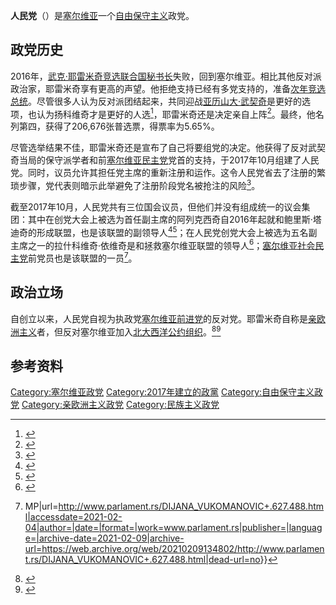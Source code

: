 {{NoteTA|G1=PP|G2=TO}}
{{Infobox political party
| name = 人民党
| logo = Logo of the People's Party (Serbia, 2017).svg
| colorcode = #1E90FF
| foundation = {{Start date|2017|10|22}}
| ideology = {{ubl|[[自由保守主义|自由保守主义]]|[[公民民族主义|公民民族主义]]|[[亲欧洲主义|亲欧洲主义]]|[[地方分权|地方分权]]<ref name="dcn">{{cite web|url=https://www.narodna.org.rs/o-nama/program|title=Program Narodne stranke|website=Narodna Stranka|accessdate=2021-02-04|archive-date=2021-02-09|archive-url=https://web.archive.org/web/20210209083437/https://www.narodna.org.rs/o-nama/program|dead-url=no}}</ref>}}
| headquarters = {{SRB}}[[贝尔格莱德|贝尔格莱德]]
| predecessor = 塞尔维亚人民运动
| website = {{URL|www.narodna.org.rs}}
| country = 塞尔维亚
| native_name = {{nobold|{{lang|sr|Народна странка}}}}
| leader1_title = 主席
| leader1_name = [[武克·耶雷米奇|武克·耶雷米奇]]
| leader2_title = 副主席
| leader2_name = {{ubl|米洛斯拉夫·阿列克西奇|西尼沙·科瓦切维奇|桑达·拉什科维奇·依维奇||波利斯拉夫·诺瓦科维奇|兹德拉夫科·波诺什}}
| founder = {{ubl|武克·耶雷米奇|米洛斯拉夫·阿列克西奇}}
| position = [[中间偏右|中间偏右]]
| national = {{le|塞尔维亚反对党联盟|United Opposition of Serbia}}
| seats1_title = [[国民议会_(塞尔维亚)|国民议会]]
| seats1 = {{Composition bar|12|250|hex=#1E90FF}}
| seats2_title = [[伏伊伏丁那议会|伏伊伏丁那议会]]
| seats2 = {{Composition bar|0|120|hex=#1E90FF}}
| seats3_title = 贝尔格莱德市议会
| seats3 = {{Composition bar|6|110|hex=#1E90FF}}
| flag = Flag of the People's Party (Serbia, 2017).svg
}}
'''人民党'''（{{lang-sr|Народна странка|translit=Narodna stranka}}）是[[塞尔维亚|塞尔维亚]]一个[[自由保守主義|自由保守主义]]政党。

== 政党历史 ==
2016年，[[武克·耶雷米奇|武克·耶雷米奇]][[2016年联合国秘书长选举|竞选联合国秘书长]]失败，回到塞尔维亚。相比其他反对派政治家，耶雷米奇享有更高的声望。他拒绝支持已经有多党支持的{{Le|萨沙·扬科维奇|Saša Janković}}，准备[[2017年塞爾維亞總統選舉|次年竞选总统]]。尽管很多人认为反对派团结起来，共同迎战[[亚历山大·武契奇|亚历山大·武契奇]]是更好的选项，也认为扬科维奇才是更好的人选<ref>{{Cite web|title=PREDSEDNIČKI IZBORI Janković jači kandidat opozicije od Jeremića|url=https://www.blic.rs/vesti/politika/predsednicki-izbori-jankovic-jaci-kandidat-opozicije-od-jeremica/cphqyfq|accessdate=2021-02-04|last=Tašković|first=Marko|work=Blic.rs|language=sr|archive-date=2020-07-05|archive-url=https://web.archive.org/web/20200705223657/https://www.blic.rs/vesti/politika/predsednicki-izbori-jankovic-jaci-kandidat-opozicije-od-jeremica/cphqyfq|dead-url=no}}</ref>，耶雷米奇还是决定亲自上阵<ref>{{Cite web|title=PRELOMIO Jeremić odlučio da se kandiduje za predsednika Srbije|url=https://www.blic.rs/vesti/politika/prelomio-jeremic-odlucio-da-se-kandiduje-za-predsednika-srbije/wwylq6l|accessdate=2021-02-04|last=Jasnić|first=Ivana Mastilović|work=Blic.rs|language=sr|archive-date=2020-11-05|archive-url=https://web.archive.org/web/20201105055956/https://www.blic.rs/vesti/politika/prelomio-jeremic-odlucio-da-se-kandiduje-za-predsednika-srbije/wwylq6l|dead-url=no}}</ref>。最终，他名列第四，获得了206,676张普选票，得票率为5.65%。

尽管选举结果不佳，耶雷米奇还是宣布了自己将要组党的决定。他获得了反对武契奇当局的保守派学者和前[[塞爾維亞民主黨|塞尔维亚民主党]]党首{{le|桑达·拉什科维奇·依维奇|Sanda Rašković Ivić}}的支持，于2017年10月组建了人民党。同时，议员{{le|米洛斯拉夫·阿列克西奇|Miroslav Aleksić}}允许其担任党主席的{{Le|塞尔维亚人民运动|People's Movement of Serbia}}重新注册和运作。这令人民党省去了注册的繁琐步骤，党代表则暗示此举避免了注册阶段党名被抢注的风险<ref>{{Cite web|title="Blic": Jeremić u oktobru osniva Narodnu stranku|url=https://www.b92.net/info/vesti/index.php?yyyy=2017&mm=09&dd=28&nav_category=11&nav_id=1308310|accessdate=2021-02-04|author=|date=|format=|work=B92.net|publisher=|language=sr|archive-date=2020-07-05|archive-url=https://web.archive.org/web/20200705223344/https://www.b92.net/info/vesti/index.php?yyyy=2017&mm=09&dd=28&nav_category=11&nav_id=1308310|dead-url=no}}</ref>。

截至2017年10月，人民党共有三位国会议员，但他们并没有组成统一的议会集团：其中在创党大会上被选为首任副主席的阿列克西奇自2016年起就和鲍里斯·塔迪奇的{{Le|社会民主党 (塞尔维亚)|Social Democratic Party (Serbia)|社会民主党}}形成联盟，也是该联盟的副领导人<ref>{{Cite web|title=Former FM Jeremic becomes leader of newly founded party|url=https://www.b92.net/eng/news/politics.php?yyyy=2017&mm=10&dd=23&nav_id=102620|accessdate=2021-02-04|work=B92.net|language=en|archive-date=2020-08-06|archive-url=https://web.archive.org/web/20200806092452/https://www.b92.net/eng/news/politics.php?yyyy=2017&mm=10&dd=23&nav_id=102620|dead-url=no}}</ref><ref>{{Cite web|title=Social Democratic Party, People’s Movement of Serbia Parliamentary Group|url=http://www.parlament.rs/national-assembly/composition/parliamentary-groups.112.498.html|accessdate=2021-02-04|author=|date=|format=|work=www.parlament.rs|publisher=|language=|archive-date=2021-02-08|archive-url=https://web.archive.org/web/20210208200404/http://www.parlament.rs/national-assembly/composition/parliamentary-groups.112.498.html|dead-url=no}}</ref>；在人民党创党大会上被选为五名副主席之一的拉什科维奇·依维奇是{{Le|新塞尔维亚党|New Serbia (political party)}}和拯救塞尔维亚联盟的领导人<ref>{{Cite web|title=New Serbia – Movement For Serbia’s Salvation Parliamentary Group|url=http://www.parlament.gov.rs/national-assembly/composition/parliamentary-groups/parliamentary-groups.116.498.html|accessdate=2021-02-04|author=|date=|format=|work=www.parlament.gov.rs|publisher=|language=|archive-date=2021-02-10|archive-url=https://web.archive.org/web/20210210182659/http://www.parlament.gov.rs/national-assembly/composition/parliamentary-groups/parliamentary-groups.116.498.html|dead-url=no}}</ref>；[[塞爾維亞社會民主黨|塞尔维亚社会民主党]]前党员{{Le|迪亚娜·武克曼诺维奇|Dijana Vukomanović}}也是该联盟的一员<ref>{{Cite web|title=DIJANA Dr VUKOMANOVIC, National Assembly of the Republic of Serbia {{!}} MP|url=http://www.parlament.rs/DIJANA_VUKOMANOVIC+.627.488.html|accessdate=2021-02-04|author=|date=|format=|work=www.parlament.rs|publisher=|language=|archive-date=2021-02-09|archive-url=https://web.archive.org/web/20210209134802/http://www.parlament.rs/DIJANA_VUKOMANOVIC+.627.488.html|dead-url=no}}</ref>。

== 政治立场 ==
自创立以来，人民党自视为执政党[[塞尔维亚前进党|塞尔维亚前进党]]的反对党。耶雷米奇自称是[[親歐洲主義|亲欧洲主义]]者，但反对塞尔维亚加入[[北大西洋公约组织|北大西洋公约组织]]。<ref>{{Cite web|title=Jeremić: Uprkos krizi EU, nama je potrebno evropsko društvo - Politika - Dnevni list Danas|url=https://www.danas.rs/politika/jeremic-uprkos-krizi-eu-nama-je-potrebno-evropsko-drustvo/|accessdate=2021-02-04|author=|date=|format=|publisher=|language=sr|archive-date=2021-02-08|archive-url=https://web.archive.org/web/20210208141812/https://www.danas.rs/politika/jeremic-uprkos-krizi-eu-nama-je-potrebno-evropsko-drustvo/|dead-url=no}}</ref><ref>{{Cite web|title=Jeremić: Nikad u NATO, vojna neutralnost da se unese u Ustav|url=http://rs.n1info.com/a342381/Vesti/Vesti/Jeremic-Vojnu-neutralnost-uneti-u-Ustav.html|accessdate=|author=|date=|format=|publisher=N1info|language=sr|archive-date=2017-11-20|archive-url=https://web.archive.org/web/20171120065424/http://rs.n1info.com/a342381/Vesti/Vesti/Jeremic-Vojnu-neutralnost-uneti-u-Ustav.html|dead-url=no}}</ref>

== 参考资料 ==
{{Reflist}}

{{塞尔维亚政党}}

[[Category:塞尔维亚政党|Category:塞尔维亚政党]]
[[Category:2017年建立的政黨|Category:2017年建立的政黨]]
[[Category:自由保守主义政党|Category:自由保守主义政党]]
[[Category:亲欧洲主义政党|Category:亲欧洲主义政党]]
[[Category:民族主义政党|Category:民族主义政党]]